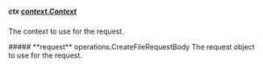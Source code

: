 
##### **ctx** [context.Context](https://pkg.go.dev/context#Context)
The context to use for the request.

<Collapsible>
    ##### **request** operations.CreateFileRequestBody
    The request object to use for the request.
    <Collapsible.Break/>
    <CreateFileRequestBody/>
</Collapsible>

